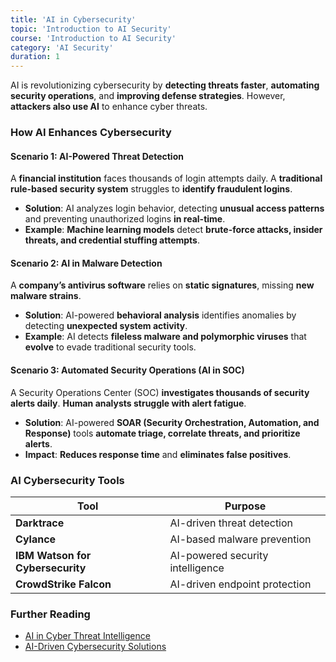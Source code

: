 ```yaml
---
title: 'AI in Cybersecurity'
topic: 'Introduction to AI Security'
course: 'Introduction to AI Security'
category: 'AI Security'
duration: 1
---
```


AI is revolutionizing cybersecurity by **detecting threats faster**, **automating security operations**, and **improving defense strategies**. However, **attackers also use AI** to enhance cyber threats.

### How AI Enhances Cybersecurity

#### **Scenario 1: AI-Powered Threat Detection**

A **financial institution** faces thousands of login attempts daily. A **traditional rule-based security system** struggles to **identify fraudulent logins**.

- **Solution**: AI analyzes login behavior, detecting **unusual access patterns** and preventing unauthorized logins **in real-time**.
- **Example**: **Machine learning models** detect **brute-force attacks, insider threats, and credential stuffing attempts**.

#### **Scenario 2: AI in Malware Detection**

A **company’s antivirus software** relies on **static signatures**, missing **new malware strains**.

- **Solution**: AI-powered **behavioral analysis** identifies anomalies by detecting **unexpected system activity**.
- **Example**: AI detects **fileless malware and polymorphic viruses** that **evolve** to evade traditional security tools.

#### **Scenario 3: Automated Security Operations (AI in SOC)**

A Security Operations Center (SOC) **investigates thousands of security alerts daily**. **Human analysts struggle with alert fatigue**.

- **Solution**: AI-powered **SOAR (Security Orchestration, Automation, and Response)** tools **automate triage, correlate threats, and prioritize alerts**.
- **Impact**: **Reduces response time** and **eliminates false positives**.

### AI Cybersecurity Tools

| Tool                             | Purpose                          |
| -------------------------------- | -------------------------------- |
| **Darktrace**                    | AI-driven threat detection       |
| **Cylance**                      | AI-based malware prevention      |
| **IBM Watson for Cybersecurity** | AI-powered security intelligence |
| **CrowdStrike Falcon**           | AI-driven endpoint protection    |

### Further Reading

- [AI in Cyber Threat Intelligence](https://www.cisa.gov/)
- [AI-Driven Cybersecurity Solutions](https://arxiv.org/)
